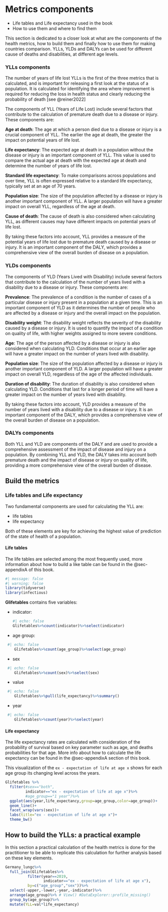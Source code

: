 # Metrics components {#sec-ch12Components}

-   Life tables and Life expectancy used in the book
-   How to use them and where to find them

This section is dedicated to a closer look at what are the components of the health metrics, how to build them and finally how to use them for making countries comparison. YLLs, YLDs and DALYs can be used for different cause of deaths and disabilities, at different age levels.

### YLLs components

The number of years of life lost YLLs is the first of the three metrics that is calculated, and is important for releasing a first look at the status of a population. It is calculated for identifying the area where improvement is required for reducing the loss in health status and clearly reducing the probability of death [see @reiner2022]

The components of YLL (Years of Life Lost) include several factors that contribute to the calculation of premature death due to a disease or injury. These components are:

**Age at death**: The age at which a person died due to a disease or injury is a crucial component of YLL. The earlier the age at death, the greater the impact on potential years of life lost.

**Life expectancy**: The expected age at death in a population without the disease or injury is an important component of YLL. This value is used to compare the actual age at death with the expected age at death and determine the number of years of life lost.

**Standard life expectancy**: To make comparisons across populations and over time, YLL is often expressed relative to a standard life expectancy, typically set at an age of 70 years.

**Population size**: The size of the population affected by a disease or injury is another important component of YLL. A larger population will have a greater impact on overall YLL, regardless of the age at death.

**Cause of death**: The cause of death is also considered when calculating YLL, as different causes may have different impacts on potential years of life lost.

By taking these factors into account, YLL provides a measure of the potential years of life lost due to premature death caused by a disease or injury. It is an important component of the DALY, which provides a comprehensive view of the overall burden of disease on a population.

### YLDs components

The components of YLD (Years Lived with Disability) include several factors that contribute to the calculation of the number of years lived with a disability due to a disease or injury. These components are:

**Prevalence**: The prevalence of a condition is the number of cases of a particular disease or injury present in a population at a given time. This is an important component of YLD as it determines the number of people who are affected by a disease or injury and the overall impact on the population.

**Disability weight**: The disability weight reflects the severity of the disability caused by a disease or injury. It is used to quantify the impact of a condition on quality of life, with higher weights assigned to more severe conditions.

**Age**: The age of the person affected by a disease or injury is also considered when calculating YLD. Conditions that occur at an earlier age will have a greater impact on the number of years lived with disability.

**Population size**: The size of the population affected by a disease or injury is another important component of YLD. A larger population will have a greater impact on overall YLD, regardless of the age of the affected individuals.

**Duration of disability**: The duration of disability is also considered when calculating YLD. Conditions that last for a longer period of time will have a greater impact on the number of years lived with disability.

By taking these factors into account, YLD provides a measure of the number of years lived with a disability due to a disease or injury. It is an important component of the DALY, which provides a comprehensive view of the overall burden of disease on a population.

### DALYs components

Both YLL and YLD are components of the DALY and are used to provide a comprehensive assessment of the impact of disease and injury on a population. By combining YLL and YLD, the DALY takes into account both premature death and the impact of disease or injury on quality of life, providing a more comprehensive view of the overall burden of disease.

## Build the metrics

### Life tables and Life expectancy

Two fundamental components are used for calculating the YLL are:

-   life tables
-   life expectancy

Both of these elements are key for achieving the highest value of prediction of the state of health of a population.

#### Life tables

The life tables are selected among the most frequently used, more information about how to build a like table can be found in the @sec-appendixA of this book.

```r
#| message: false 
#| warning: false
library(tidyverse)
library(infectious)
```

**Glifetables** contains five variables:

-   indicator:

    ```r
    #| echo: false
    Glifetables%>%count(indicator)%>%select(indicator)
    ```

-   age group:

```r
 #| echo: false
    Glifetables%>%count(age_group)%>%select(age_group)
```

-   sex

```r
 #| echo: false
    Glifetables%>%count(sex)%>%select(sex)
```

-   value

```r
 #| echo: false
    Glifetables%>%pull(life_expectancy)%>%summary()
```

-   year

```r
 #| echo: false
    Glifetables%>%count(year)%>%select(year)
```

#### Life expectancy

The life expectancy rates are calculated with consideration of the probability of survival based on key parameter such as age, and deaths probabilities for that age. More info about how to calculate the life expectancy can be found in the @sec-appendixA section of this book.

This visualization of the `ex - expectation of life at age x` shows for each age group its changing level across the years.

```r
Glifetables %>%
  filter(#sex=="both",
         indicator=="ex - expectation of life at age x")%>%
         #age_group=="1 year")%>%
  ggplot(aes(year,life_expectancy,group=age_group,color=age_group))+
  geom_line()+
  facet_wrap(vars(sex))+
  labs(title="ex - expectation of life at age x")+
  theme_bw()
```

## How to build the YLLs: a practical example

In this section a practical calculation of the health metrics is done for the practitioner to be able to replicate this calculation for further analysis based on these key elements.
```r
Germany_lungc%>%
  full_join(Glifetables%>%
          filter(year==2019,
                 indicator=="ex - expectation of life at age x"), 
          by=c("age_group","sex"))%>%
  select(-upper,-lower,-year,-indicator)%>%
  arrange(age_group)%>% # View() #DataExplorer::profile_missing()
  group_by(age_group)%>%
  mutate(YLL=val*life_expectancy)
```

